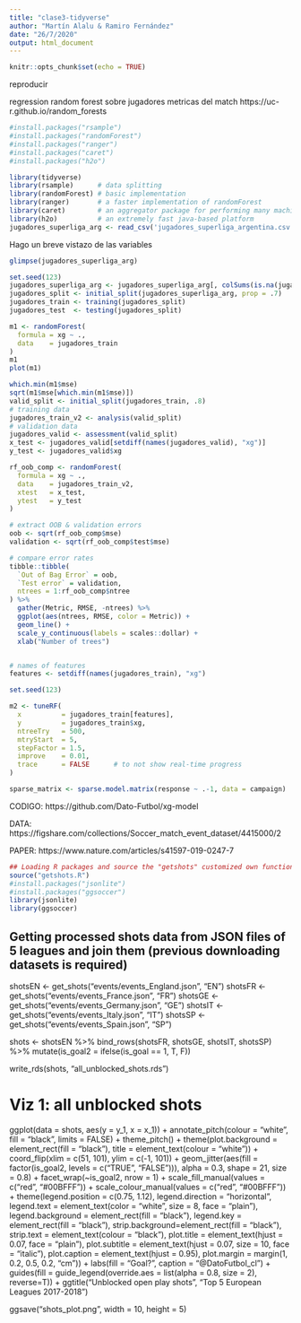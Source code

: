 ```yaml
---
title: "clase3-tidyverse"
author: "Martín Alalu & Ramiro Fernández"
date: "26/7/2020"
output: html_document
---
```


```r
knitr::opts_chunk$set(echo = TRUE)
```


reproducir

regression random forest sobre jugadores metricas del match
https://uc-r.github.io/random_forests
```r
#install.packages("rsample")
#install.packages("randomForest")
#install.packages("ranger")
#install.packages("caret")
#install.packages("h2o")

library(tidyverse)
library(rsample)      # data splitting 
library(randomForest) # basic implementation
library(ranger)       # a faster implementation of randomForest
library(caret)        # an aggregator package for performing many machine learning models
library(h2o)          # an extremely fast java-based platform
jugadores_superliga_arg <- read_csv('jugadores_superliga_argentina.csv')
```

Hago un breve vistazo de las variables
```r
glimpse(jugadores_superliga_arg)
```

```r
set.seed(123)
jugadores_superliga_arg <- jugadores_superliga_arg[, colSums(is.na(jugadores_superliga_arg)) == 0]
jugadores_split <- initial_split(jugadores_superliga_arg, prop = .7)
jugadores_train <- training(jugadores_split)
jugadores_test  <- testing(jugadores_split)

m1 <- randomForest(
  formula = xg ~ .,
  data    = jugadores_train
)
m1
plot(m1)
```

```r
which.min(m1$mse)
sqrt(m1$mse[which.min(m1$mse)])
valid_split <- initial_split(jugadores_train, .8)
# training data
jugadores_train_v2 <- analysis(valid_split)
# validation data
jugadores_valid <- assessment(valid_split)
x_test <- jugadores_valid[setdiff(names(jugadores_valid), "xg")]
y_test <- jugadores_valid$xg

rf_oob_comp <- randomForest(
  formula = xg ~ .,
  data    = jugadores_train_v2,
  xtest   = x_test,
  ytest   = y_test
)

# extract OOB & validation errors
oob <- sqrt(rf_oob_comp$mse)
validation <- sqrt(rf_oob_comp$test$mse)

# compare error rates
tibble::tibble(
  `Out of Bag Error` = oob,
  `Test error` = validation,
  ntrees = 1:rf_oob_comp$ntree
) %>%
  gather(Metric, RMSE, -ntrees) %>%
  ggplot(aes(ntrees, RMSE, color = Metric)) +
  geom_line() +
  scale_y_continuous(labels = scales::dollar) +
  xlab("Number of trees")


# names of features
features <- setdiff(names(jugadores_train), "xg")

set.seed(123)

m2 <- tuneRF(
  x          = jugadores_train[features],
  y          = jugadores_train$xg,
  ntreeTry   = 500,
  mtryStart  = 5,
  stepFactor = 1.5,
  improve    = 0.01,
  trace      = FALSE      # to not show real-time progress 
)


```

```r
sparse_matrix <- sparse.model.matrix(response ~ .-1, data = campaign)

```

CODIGO: https://github.com/Dato-Futbol/xg-model

DATA: https://figshare.com/collections/Soccer_match_event_dataset/4415000/2

PAPER: https://www.nature.com/articles/s41597-019-0247-7

```r

## Loading R packages and source the "getshots" customized own function
source("getshots.R")
#install.packages("jsonlite")
#install.packages("ggsoccer")
library(jsonlite)
library(ggsoccer)
```

## Getting processed shots data from JSON files of 5 leagues and join them (previous downloading datasets is required)
shotsEN <- get_shots("events/events_England.json", "EN")
shotsFR <- get_shots("events/events_France.json", "FR")
shotsGE <- get_shots("events/events_Germany.json", "GE")
shotsIT <- get_shots("events/events_Italy.json", "IT")
shotsSP <- get_shots("events/events_Spain.json", "SP")

shots <- shotsEN %>%
  bind_rows(shotsFR, shotsGE, shotsIT, shotsSP) %>%
  mutate(is_goal2 = ifelse(is_goal == 1, T, F))

write_rds(shots, "all_unblocked_shots.rds")


# Viz 1: all unblocked shots
ggplot(data = shots, aes(y = y_1, x = x_1)) +
        annotate_pitch(colour = "white",
                       fill   = "black",
                       limits = FALSE) +
        theme_pitch() +
        theme(plot.background = element_rect(fill = "black"),
              title = element_text(colour = "white")) +
        coord_flip(xlim = c(51, 101),
                   ylim = c(-1, 101)) +
        geom_jitter(aes(fill = factor(is_goal2, levels = c("TRUE", "FALSE"))),
                    alpha = 0.3, shape = 21, size = 0.8) +
        facet_wrap(~is_goal2, nrow = 1) +
        scale_fill_manual(values = c("red", "#00BFFF")) +
        scale_colour_manual(values = c("red", "#00BFFF")) +
        theme(legend.position = c(0.75, 1.12), legend.direction = "horizontal",
              legend.text = element_text(color = "white", size = 8, face = "plain"),
              legend.background = element_rect(fill = "black"),
              legend.key = element_rect(fill = "black"),
              strip.background=element_rect(fill = "black"),
              strip.text = element_text(colour = "black"),
              plot.title = element_text(hjust = 0.07, face = "plain"),
              plot.subtitle = element_text(hjust = 0.07, size = 10, face = "italic"),
              plot.caption = element_text(hjust = 0.95),
              plot.margin = margin(1, 0.2, 0.5, 0.2, "cm")) +
        labs(fill = "Goal?", caption = "@DatoFutbol_cl") +
        guides(fill = guide_legend(override.aes = list(alpha = 0.8, size = 2), reverse=T)) +
        ggtitle("Unblocked open play shots", "Top 5 European Leagues 2017-2018")

ggsave("shots_plot.png", width = 10, height = 5)









